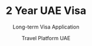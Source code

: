 ---
id: 14
title: '2 Year UAE Visa'
subtitle: 'Long-term Visa Application'
author: 'Travel Platform UAE'
slug: 'post-14'
description: "Apply for a 2 Year U.A.E Visa with ease through our platform. We offer fast processing, 24/7 support, and guaranteed approval for all eligible applicants. Whether you're staying for work, business, or long-term visits, we'll handle all the paperwork for you."
cardImage: "/src/assets/serviceimg/service33.jpeg"
cardImageAlt: "2 Year U.A.E Visa"
rating: 5
reviewCount: 10
publishedTime: "2024-11-02"
modifiedTime: "2024-11-02"  
price: 100
category: 'Travel Services'
contact: +971 55 244 5506
---